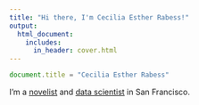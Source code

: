 ```yaml
---
title: "Hi there, I'm Cecilia Esther Rabess!"
output:
  html_document:
    includes:
      in_header: cover.html
---
```


```js
document.title = "Cecilia Esther Rabess"
```

I'm a [novelist](https://www.instagram.com/p/CL9lX0iL0wW/) and
[data scientist](first_observations.html) in San Francisco.
